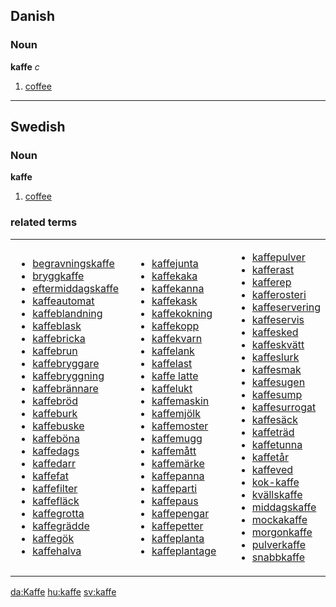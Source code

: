 ==Danish==
===Noun===
'''kaffe''' ''c''

# [[coffee]]

----

==Swedish==
===Noun===
'''kaffe'''

#[[coffee]]

===related terms===
{| width="auto"
| width="50%" valign="top"|
*[[begravningskaffe]]
*[[bryggkaffe]]
*[[eftermiddagskaffe]]
*[[kaffeautomat]]
*[[kaffeblandning]]
*[[kaffeblask]]
*[[kaffebricka]]
*[[kaffebrun]]
*[[kaffebryggare]]
*[[kaffebryggning]]
*[[kaffebrännare]]
*[[kaffebröd]]
*[[kaffeburk]]
*[[kaffebuske]]
*[[kaffeböna]]
*[[kaffedags]]
*[[kaffedarr]]
*[[kaffefat]]
*[[kaffefilter]]
*[[kaffefläck]]
*[[kaffegrotta]]
*[[kaffegrädde]]
*[[kaffegök]]
*[[kaffehalva]]
| width="50%" valign="top"|
*[[kaffejunta]]
*[[kaffekaka]]
*[[kaffekanna]]
*[[kaffekask]]
*[[kaffekokning]]
*[[kaffekopp]]
*[[kaffekvarn]]
*[[kaffelank]]
*[[kaffelast]]
*[[kaffe latte]]
*[[kaffelukt]]
*[[kaffemaskin]]
*[[kaffemjölk]]
*[[kaffemoster]]
*[[kaffemugg]]
*[[kaffemått]]
*[[kaffemärke]]
*[[kaffepanna]]
*[[kaffeparti]]
*[[kaffepaus]]
*[[kaffepengar]]
*[[kaffepetter]]
*[[kaffeplanta]]
*[[kaffeplantage]]
| width="50%" valign="top"|
*[[kaffepulver]]
*[[kafferast]]
*[[kafferep]]
*[[kafferosteri]]
*[[kaffeservering]]
*[[kaffeservis]]
*[[kaffesked]]
*[[kaffeskvätt]]
*[[kaffeslurk]]
*[[kaffesmak]]
*[[kaffesugen]]
*[[kaffesump]]
*[[kaffesurrogat]]
*[[kaffesäck]]
*[[kaffeträd]]
*[[kaffetunna]]
*[[kaffetår]]
*[[kaffeved]]
*[[kok-kaffe]]
*[[kvällskaffe]]
*[[middagskaffe]]
*[[moccakaffe|mockakaffe]]
*[[morgonkaffe]]
*[[pulverkaffe]]
*[[snabbkaffe]]
|}

[[da:Kaffe]]
[[hu:kaffe]]
[[sv:kaffe]]